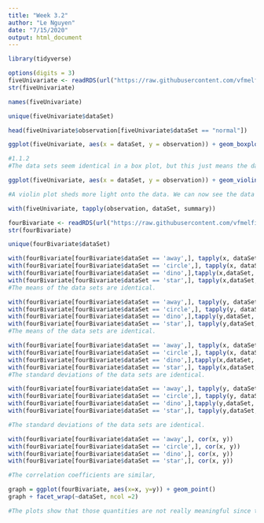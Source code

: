 ```yaml
---
title: "Week 3.2"
author: "Le Nguyen"
date: "7/15/2020"
output: html_document
---
```


```r
library(tidyverse)

options(digits = 3)
fiveUnivariate <- readRDS(url("https://raw.githubusercontent.com/vfmelfi/STT180SS20/master/fiveUnivariate.rds"))
str(fiveUnivariate)

names(fiveUnivariate)

unique(fiveUnivariate$dataSet)

head(fiveUnivariate$observation[fiveUnivariate$dataSet == "normal"])

```
```r
ggplot(fiveUnivariate, aes(x = dataSet, y = observation)) + geom_boxplot()

#1.1.2
#The data sets seem identical in a box plot, but this just means the data in each set is distributed uniformly in each quartile around the same mean. 

```
```r
ggplot(fiveUnivariate, aes(x = dataSet, y = observation)) + geom_violin()

#A violin plot sheds more light onto the data. We can now see the data sets are not uniformly distributed like the box plot would suggest. The data sets have the same mean, but the distribution of observations is different for each set. 

```
```r
with(fiveUnivariate, tapply(observation, dataSet, summary))
```
```r
fourBivariate <- readRDS(url("https://raw.githubusercontent.com/vfmelfi/STT180SS20/master/fourBivariate.rds"))
str(fourBivariate)

unique(fourBivariate$dataSet)

```
```r
with(fourBivariate[fourBivariate$dataSet == 'away',], tapply(x, dataSet, mean))
with(fourBivariate[fourBivariate$dataSet == 'circle',], tapply(x, dataSet, mean))
with(fourBivariate[fourBivariate$dataSet == 'dino',],tapply(x,dataSet, mean))
with(fourBivariate[fourBivariate$dataSet == 'star',], tapply(x,dataSet, mean))
#The means of the data sets are identical. 

```
```r
with(fourBivariate[fourBivariate$dataSet == 'away',], tapply(y, dataSet, mean))
with(fourBivariate[fourBivariate$dataSet == 'circle',], tapply(y, dataSet, mean))
with(fourBivariate[fourBivariate$dataSet == 'dino',],tapply(y,dataSet, mean))
with(fourBivariate[fourBivariate$dataSet == 'star',], tapply(y,dataSet, mean))
#The means of the data sets are identical. 

```
```r
with(fourBivariate[fourBivariate$dataSet == 'away',], tapply(x, dataSet, sd))
with(fourBivariate[fourBivariate$dataSet == 'circle',], tapply(x, dataSet, sd ))
with(fourBivariate[fourBivariate$dataSet == 'dino',],tapply(x,dataSet, sd))
with(fourBivariate[fourBivariate$dataSet == 'star',], tapply(x,dataSet, sd))
#The standard deviations of the data sets are identical. 

```
```r
with(fourBivariate[fourBivariate$dataSet == 'away',], tapply(y, dataSet, sd))
with(fourBivariate[fourBivariate$dataSet == 'circle',], tapply(y, dataSet, sd ))
with(fourBivariate[fourBivariate$dataSet == 'dino',],tapply(y,dataSet, sd))
with(fourBivariate[fourBivariate$dataSet == 'star',], tapply(y,dataSet, sd))

#The standard deviations of the data sets are identical. 

```
```r
with(fourBivariate[fourBivariate$dataSet == 'away',], cor(x, y))
with(fourBivariate[fourBivariate$dataSet == 'circle',], cor(x, y))
with(fourBivariate[fourBivariate$dataSet == 'dino',], cor(x, y))
with(fourBivariate[fourBivariate$dataSet == 'star',], cor(x, y))

#The correlation coefficients are similar,
```
```r

graph = ggplot(fourBivariate, aes(x=x, y=y)) + geom_point()
graph + facet_wrap(~dataSet, ncol =2)

#The plots show that those quantities are not really meaningful since the data is artistic. I don't really see how the shapes show why the statistics are the same though, I would think they would be vastly different given how the points are distributive in each data set.  


```

